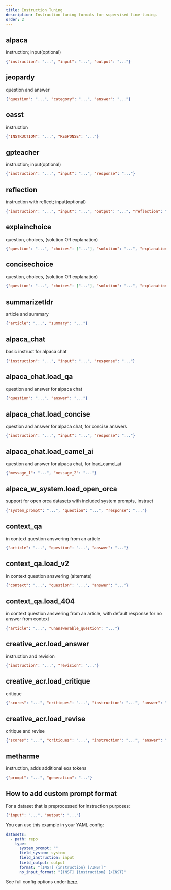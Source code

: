 ```yaml
---
title: Instruction Tuning
description: Instruction tuning formats for supervised fine-tuning.
order: 2
---
```


## alpaca

instruction; input(optional)

```.json
{"instruction": "...", "input": "...", "output": "..."}
```

## jeopardy

question and answer

```.json
{"question": "...", "category": "...", "answer": "..."}
```

## oasst

instruction

```.json
{"INSTRUCTION": "...", "RESPONSE": "..."}
```

## gpteacher

instruction; input(optional)

```.json
{"instruction": "...", "input": "...", "response": "..."}
```

## reflection

instruction with reflect; input(optional)

```.json
{"instruction": "...", "input": "...", "output": "...", "reflection": "...", "corrected": "..."}
```

## explainchoice

question, choices, (solution OR explanation)

```.json
{"question": "...", "choices": ["..."], "solution": "...", "explanation": "..."}
```

## concisechoice

question, choices, (solution OR explanation)

```.json
{"question": "...", "choices": ["..."], "solution": "...", "explanation": "..."}
```

## summarizetldr

article and summary

```.json
{"article": "...", "summary": "..."}
```

## alpaca_chat

basic instruct for alpaca chat

```.json
{"instruction": "...", "input": "...", "response": "..."}
```

## alpaca_chat.load_qa

question and answer for alpaca chat

```.json
{"question": "...", "answer": "..."}
```

## alpaca_chat.load_concise

question and answer for alpaca chat, for concise answers

```.json
{"instruction": "...", "input": "...", "response": "..."}
```

## alpaca_chat.load_camel_ai

question and answer for alpaca chat, for load_camel_ai

```.json
{"message_1": "...", "message_2": "..."}
```

## alpaca_w_system.load_open_orca

support for open orca datasets with included system prompts, instruct

```.json
{"system_prompt": "...", "question": "...", "response": "..."}
```

## context_qa

in context question answering from an article

```.json
{"article": "...", "question": "...", "answer": "..."}
```

## context_qa.load_v2

in context question answering (alternate)

```.json
{"context": "...", "question": "...", "answer": "..."}
```

## context_qa.load_404

in context question answering from an article, with default response for no answer from context

```.json
{"article": "...", "unanswerable_question": "..."}
```

## creative_acr.load_answer

instruction and revision

```.json
{"instruction": "...", "revision": "..."}
```

## creative_acr.load_critique

critique

```.json
{"scores": "...", "critiques": "...", "instruction": "...", "answer": "..."}
```

## creative_acr.load_revise

critique and revise

```.json
{"scores": "...", "critiques": "...", "instruction": "...", "answer": "...", "revision": "..."}
```

## metharme

instruction, adds additional eos tokens

```.json
{"prompt": "...", "generation": "..."}
```

## How to add custom prompt format

For a dataset that is preprocessed for instruction purposes:

```.json
{"input": "...", "output": "..."}
```

You can use this example in your YAML config:

```.yaml
datasets:
  - path: repo
    type:
      system_prompt: ""
      field_system: system
      field_instruction: input
      field_output: output
      format: "[INST] {instruction} [/INST]"
      no_input_format: "[INST] {instruction} [/INST]"
```

See full config options under [here](../config.qmd).
